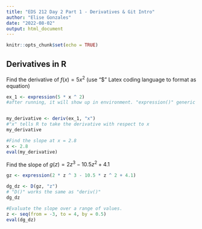 ```yaml
---
title: "EDS 212 Day 2 Part 1 - Derivatives & Git Intro"
author: "Elise Gonzales"
date: "2022-08-02"
output: html_document
---
```


```r
knitr::opts_chunk$set(echo = TRUE)
```

## Derivatives in R

Find the derivative of $f(x) = 5x^2$ (use "\$" Latex coding language to format as equation)

```r
ex_1 <- expression(5 * x ^ 2) 
#after running, it will show up in environment. "expression()" generic placeholder...creates unevaluated expression to feed into function (deriv func can use expression)


my_derivative <- deriv(ex_1, "x") 
#"x" tells R to take the derivative with respect to x
my_derivative

#Find the slope at x = 2.8
x <- 2.8
eval(my_derivative)

```

Find the slope of $g(z) = 2z^3-10.5z^2+4.1$

```r
gz <- expression(2 * z ^ 3 - 10.5 * z ^ 2 + 4.1)

dg_dz <- D(gz, "z") 
# "D()" works the same as "deriv()"
dg_dz

#Evaluate the slope over a range of values.
z <- seq(from = -3, to = 4, by = 0.5)
eval(dg_dz)


```



